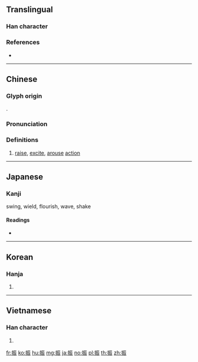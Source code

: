 {{character info/new}}
==Translingual==

===Han character===
{{Han char|rn=64|rad=手|as=07|sn=10|four=51032|canj=QMMV|ids=⿰扌辰}}

===References===
* {{Han ref|kx=0431.280|dkj=12093|dj=0780.340|hdz=31879.010|uh=632F|ud=25391|bh=AEB6|bd=44726}}

----

==Chinese==
{{zh-forms}}

===Glyph origin===
{{Han etym}}
{{Han compound|手|辰|ls=psc|c1=s|c2=p}}.

===Pronunciation===
{{zh-pron
|m=zhèn
|c=zan1,zan3
|h=pfs=
|md=
|mn=qz,tw,xm,zz:chín/qz,tw,xm,zz:tín
|mn_note=chín - literary; tín - vernacular
|w=
|mc=y
|oc=y
|cat=v
}}

===Definitions===
{{zh-hanzi}}

# [[raise]], [[excite]], [[arouse]] [[action]]

----

==Japanese==

===Kanji===
{{ja-kanji|grade=c|rs=手07}}

swing, wield, flourish, wave, shake

====Readings====
* {{ja-readings|goon=[[しん]] (shin)|kanon=[[しん]] (shin)|kun=[[ふる]] (furu), [[ふるう]] (furuu), [[ふり]] (furi)}}

----

==Korean==

===Hanja===
{{ko-hanja|hangeul=진|eumhun=|mr=chin|y=cin}}

# {{defn|lang=ko|sort=手07}}

----

==Vietnamese==

===Han character===
{{vi-hantu|[[chấn]], [[trung]]|rs=手07}}

# {{defn|lang=vi|sort=手07}}

[[fr:振]]
[[ko:振]]
[[hu:振]]
[[mg:振]]
[[ja:振]]
[[no:振]]
[[pl:振]]
[[th:振]]
[[zh:振]]